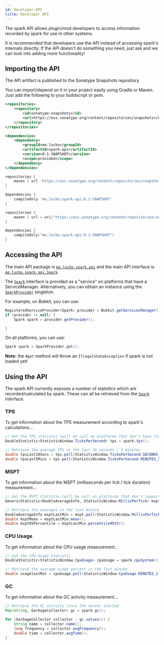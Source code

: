 ```yaml
---
id: Developer-API
title: Developer API
---
```



The spark API allows plugin/mod developers to access information recorded by spark for use in other systems.

It is recommended that developers use the API instead of accessing spark's internals directly. If the API doesn't do something you need, just ask and we can look into adding more functionality!



## Importing the API

The API artifact is published to the Sonatype Snapshots repository.

You can import/depend on it in your project easily using Gradle or Maven. Just add the following to your buildscript or pom.

<Tabs>
<TabItem value="maven" label="Maven" default>

```xml
<repositories>
    <repository>
        <id>sonatype-snapshots</id>
        <url>https://oss.sonatype.org/content/repositories/snapshots</url>
    </repository>
</repositories>

<dependencies>
    <dependency>
        <groupId>me.lucko</groupId>
        <artifactId>spark-api</artifactId>
        <version>0.1-SNAPSHOT</version>
        <scope>provided</scope>
    </dependency>
</dependencies>
```

</TabItem>
<TabItem value="gradle-groovy" label="Gradle (Groovy DSL)">

```groovy
repositories {
    maven { url 'https://oss.sonatype.org/content/repositories/snapshots' }
}

dependencies {
    compileOnly 'me.lucko:spark-api:0.1-SNAPSHOT'
}
```

</TabItem>
<TabItem value="gradle-kotlin" label="Gradle (Kotlin DSL)">

```kotlin
repositories {
    maven { url = uri("https://oss.sonatype.org/content/repositories/snapshots") }
}

dependencies {
    compileOnly("me.lucko:spark-api:0.1-SNAPSHOT")
}
```

</TabItem>
</Tabs>


## Accessing the API

The main API package is [`me.lucko.spark.api`](https://github.com/lucko/spark/tree/master/spark-api/src/main/java/me/lucko/spark/api) and the main API interface is [`me.lucko.spark.api.Spark`](https://github.com/lucko/spark/blob/master/spark-api/src/main/java/me/lucko/spark/api/Spark.java).

The [`Spark`](https://github.com/lucko/spark/blob/master/spark-api/src/main/java/me/lucko/spark/api/Spark.java) interface is provided as a "service" on platforms that have a ServiceManager. Alternatively, you can obtain an instance using the [`SparkProvider`](https://github.com/lucko/spark/blob/master/spark-api/src/main/java/me/lucko/spark/api/SparkProvider.java) singleton.

For example, on Bukkit, you can use:

```java
RegisteredServiceProvider<Spark> provider = Bukkit.getServicesManager().getRegistration(Spark.class);
if (provider != null) {
    Spark spark = provider.getProvider();

}
```

On all platforms, you can use:

```java
Spark spark = SparkProvider.get();
```

**Note:** the `#get` method will throw an `IllegalStateException` if spark is not loaded yet!



## Using the API

The spark API currently exposes a number of statistics which are recorded/calculated by spark. These can all be retrieved from the [`Spark`](https://github.com/lucko/spark/blob/master/spark-api/src/main/java/me/lucko/spark/api/Spark.java) interface.

### TPS

To get information about the TPS measurement according to spark's calculations...

```java
// Get the TPS statistic (will be null on platforms that don't have ticks!)
DoubleStatistic<StatisticWindow.TicksPerSecond> tps = spark.tps();

// Retrieve the average TPS in the last 10 seconds / 5 minutes
double tpsLast10Secs = tps.poll(StatisticWindow.TicksPerSecond.SECONDS_10);
double tpsLast5Mins = tps.poll(StatisticWindow.TicksPerSecond.MINUTES_5);
```



### MSPT

To get information about the MSPT (milliseconds per tick / tick duration) measurement...

```java
// Get the MSPT statistic (will be null on platforms that don't support measurement!)
GenericStatistic<DoubleAverageInfo, StatisticWindow.MillisPerTick> mspt = spark.mspt();

// Retrieve the averages in the last minute
DoubleAverageInfo msptLastMin = mspt.poll(StatisticWindow.MillisPerTick.MINUTES_1);
double msptMean = msptLastMin.mean();
double mspt95Percentile = msptLastMin.percentile95th();
```



### CPU Usage

To get information about the CPU usage measurement...

```java
// Get the CPU Usage statistic
DoubleStatistic<StatisticWindow.CpuUsage> cpuUsage = spark.cpuSystem();

// Retrieve the average usage percent in the last minute
double usagelastMin = cpuUsage.poll(StatisticWindow.CpuUsage.MINUTES_1);
```



###  GC

To get information about the GC activity measurement...

```java
// Retrieve the GC activity since the server started
Map<String, GarbageCollector> gc = spark.gc();

for (GarbageCollector collector : gc.values()) {
    String name = collector.name();
    long frequency = collector.avgFrequency();
    double time = collector.avgTime();
}
```


